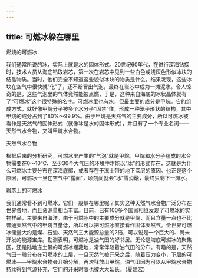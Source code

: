 ```yaml
---
---
---
```

title: 可燃冰躲在哪里
---




燃烧的可燃冰



我们通常所说的冰，实际上就是水的固体形式。20世纪60年代，在进行深海钻探时，技术人员从海底钻取岩芯，第一次在岩芯中见到一些白色或浅灰色形似冰块的结晶物质。当时，他们完全不知道这些貌似冰块的物质是什么。结果发现，这些冰块在空气中很快就“化”了，还不断冒出气泡，最终在岩芯中成为一摊泥水。令人惊奇的是，这些气泡里的气体竟然能被点燃，于是，这种来自海底的冰状晶体就有了“可燃冰”这个很特殊的名字。可燃冰里也有水，但最主要的成分是甲烷。它的组成方式，就好像甲烷分子被多个水分子“囚禁”住，形成一种笼子形状的结构，其中甲烷的成分占到了80%～99.9%。由于甲烷是天然气的主要成分，所以可燃冰被看作是天然气的固体形式（就像冰是水的固体形式），并且有了一个专业名词——天然气水合物，又叫甲烷水合物。

天然气水合物



根据后来的分析研究，可燃冰里产生的“气泡”就是甲烷。甲烷和水分子组成的水合物需要在0～10℃、至少30个大气压的环境中才能以“冰”的形式存在，这就是为什么可燃冰主要分布在深海底部，或者存在于冻土带的地下深层的原因。也正是这个原因，可燃冰一旦在空气中“露面”，顷刻间就会“冰”雪消融，最终只剩下一摊水。

岩芯上的可燃冰



我们通常看不到可燃冰，它们一般躲在哪里呢？其实这种天然气水合物广泛分布在世界各地，而且资源量相当丰富。目前，已有100多个国家相继发现了可燃冰的实物样品，主要来自海洋。由于可燃冰中的主要成分就是甲烷，而且含量一点也不比普通天然气中的甲烷含量低，所以可以把可燃冰直接看作固体天然气。全世界可燃冰储量大约是煤、石油、天然气三大能源总量的2倍，可以说是一个巨大的、尚未开发的能源宝库。勘测表明，可燃冰是油气田的好邻居。无论是海底可燃冰的聚集区，还是陆地冻土带的可燃冰埋藏地，常常伴随着油气田的分布。有趣的是，天然气田一般分布在可燃冰的上层，一旦天然气被开采之后，随着压力变小，下层的可燃冰——甲烷水合物会开始分解，再次释放出甲烷。油气田因为可以从甲烷水合物持续得到气源补充，它们的开采时限也被大大延长。（夏建宏）